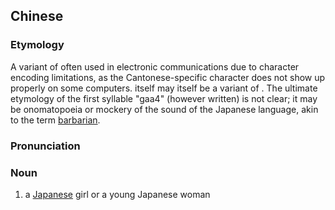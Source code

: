 ==Chinese==
{{zh-forms}}

===Etymology===
A variant of {{zh-l|㗎妹}} often used in electronic communications due to character encoding limitations, as the Cantonese-specific character {{zh-l|㗎}} does not show up properly on some computers. {{zh-l|㗎妹}} itself may itself be a variant of {{zh-l|嘎妹}}. The ultimate etymology of the first syllable "gaa4" (however written) is not clear; it may be onomatopoeia or mockery of the sound of the Japanese language, akin to the term [[barbarian]].

===Pronunciation===
{{zh-pron
|m=jiàmèi
|c=gaa4 mui1
|cat=n
}}

===Noun===
{{zh-noun}}

# {{lb|zh|Cantonese|ethnic slur|derogatory|vulgar}} a [[Japanese]] girl or a young Japanese woman